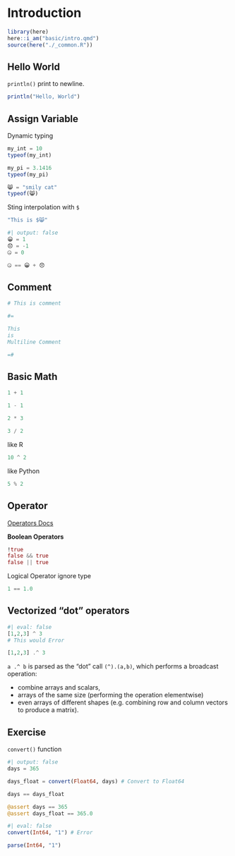 # Introduction

```r
library(here)
here::i_am("basic/intro.qmd")
source(here("./_common.R"))
```

## Hello World

`println()` print to newline.

```julia
println("Hello, World")
```


## Assign Variable


Dynamic typing 

```julia
my_int = 10
typeof(my_int)
```

```julia
my_pi = 3.1416
typeof(my_pi)
```

```julia
😸 = "smily cat"
typeof(😸)
```

Sting interpolation with `$`

```julia
"This is $😸"
```

```julia
#| output: false
😀 = 1
😞 = -1
🤐 = 0
```

```julia
🤐 == 😀 + 😞
```



## Comment

```julia
# This is comment
```

```julia
#=

This 
is 
Multiline Comment

=#
```

## Basic Math

```julia
1 + 1
```

```julia
1 - 1
```

```julia
2 * 3
```

```julia
3 / 2
```

like R

```julia
10 ^ 2
```

like Python

```julia
5 % 2
```

## Operator

[Operators Docs](https://docs.julialang.org/en/v1/manual/mathematical-operations/)

**Boolean Operators**

```julia
!true
false && true
false || true
```

Logical Operator ignore type

```julia
1 == 1.0
```



## Vectorized "dot" operators

```julia
#| eval: false
[1,2,3] ^ 3 
# This would Error
```

```julia
[1,2,3] .^ 3
```

`a .^ b` is parsed as the "dot" call `(^).(a,b)`, which performs a broadcast operation:

-   combine arrays and scalars, 
-   arrays of the same size (performing the operation elementwise)
-   even arrays of different shapes (e.g. combining row and column vectors to produce a matrix).





## Exercise

`convert()` function

```julia
#| output: false
days = 365
```

```julia
days_float = convert(Float64, days) # Convert to Float64
```

```julia
days == days_float 
```

```julia
@assert days == 365
@assert days_float == 365.0
```

```julia
#| eval: false
convert(Int64, "1") # Error
```

```julia
parse(Int64, "1")
```